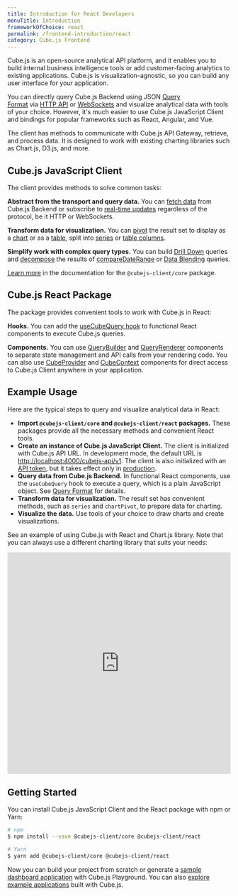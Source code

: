 ```yaml
---
title: Introduction for React Developers
menuTitle: Introduction
frameworkOfChoice: react
permalink: /frontend-introduction/react
category: Cube.js Frontend
---
```


Cube.js is an open-source analytical API platform, and it enables you to build internal business intelligence tools or add customer‑facing analytics to existing applications. Cube.js is visualization-agnostic, so you can build any user interface for your application.

You can directly query Cube.js Backend using JSON [Query Format](https://cube.dev/docs/query-format) via [HTTP API](https://cube.dev/docs/rest-api) or [WebSockets](https://cube.dev/docs/real-time-data-fetch#web-sockets) and visualize analytical data with tools of your choice. However, it's much easier to use Cube.js JavaScript Client and bindings for popular frameworks such as React, Angular, and Vue.

The client has methods to communicate with Cube.js API Gateway, retrieve, and process data. It is designed to work with existing charting libraries such as Chart.js, D3.js, and more.

## Cube.js JavaScript Client

The client provides methods to solve common tasks:

**Abstract from the transport and query data.** You can [fetch data](https://cube.dev/docs/@cubejs-client-core#cubejs-api-load)  from Cube.js Backend or subscribe to [real-time updates](https://cube.dev/docs/real-time-data-fetch) regardless of the protocol, be it HTTP or WebSockets.

**Transform data for visualization.** You can [pivot](https://cube.dev/docs/@cubejs-client-core#result-set-pivot) the result set to display as a [chart](https://cube.dev/docs/@cubejs-client-core#result-set-chart-pivot) or as a [table](https://cube.dev/docs/@cubejs-client-core#result-set-table-pivot), split into [series](https://cube.dev/docs/@cubejs-client-core#result-set-series) or [table columns](https://cube.dev/docs/@cubejs-client-core#result-set-table-columns).

**Simplify work with complex query types.** You can build [Drill Down](https://cube.dev/docs/@cubejs-client-core#result-set-drill-down) queries and [decompose](https://cube.dev/docs/@cubejs-client-core#result-set-decompose) the results of [compareDateRange](https://cube.dev/docs/query-format#time-dimensions-format) or [Data Blending](https://cube.dev/docs/data-blending) queries.

[Learn more](https://cube.dev/docs/@cubejs-client-core) in the documentation for the `@cubejs-client/core` package.

## Cube.js React Package

The package provides convenient tools to work with Cube.js in React:

**Hooks.** You can add the [useCubeQuery hook](https://cube.dev/docs/@cubejs-client-react#use-cube-query) to functional React components to execute Cube.js queries.

**Components.** You can use [QueryBuilder](https://cube.dev/docs/@cubejs-client-react#query-builder) and [QueryRenderer](https://cube.dev/docs/@cubejs-client-react#query-renderer) components to separate state management and API calls from your rendering code. You can also use [CubeProvider](https://cube.dev/docs/@cubejs-client-react#cube-provider) and [CubeContext](https://cube.dev/docs/@cubejs-client-react#cube-context) components for direct access to Cube.js Client anywhere in your application.

## Example Usage

Here are the typical steps to query and visualize analytical data in React:

- **Import `@cubejs-client/core` and `@cubejs-client/react` packages.** These packages provide all the necessary methods and convenient React tools.
- **Create an instance of Cube.js JavaScript Client.** The client is initialized with Cube.js API URL. In development mode, the default URL is [http://localhost:4000/cubejs-api/v1](http://localhost:4000/cubejs-api/v1). The client is also initialized with an [API token](https://cube.dev/docs/security), but it takes effect only in [production](https://cube.dev/docs/deployment#production-mode).
- **Query data from Cube.js Backend.** In functional React components, use the `useCubeQuery` hook to execute a query, which is a plain JavaScript object. See [Query Format](https://cube.dev/docs/query-format) for details.
- **Transform data for visualization.** The result set has convenient methods, such as `series` and `chartPivot`, to prepare data for charting.
- **Visualize the data.** Use tools of your choice to draw charts and create visualizations.

See an example of using Cube.js with React and Chart.js library. Note that you can always use a different charting library that suits your needs:

<iframe src="https://codesandbox.io/embed/cubejs-react-client-5y9s1?fontsize=14&hidenavigation=1&theme=dark&view=preview" style="width:100%; height:500px; border:0; border-radius: 4px; overflow:hidden;" sandbox="allow-modals allow-forms allow-popups allow-scripts allow-same-origin"></iframe>

## Getting Started

You can install Cube.js JavaScript Client and the React package with npm or Yarn:

```bash
# npm
$ npm install --save @cubejs-client/core @cubejs-client/react

# Yarn
$ yarn add @cubejs-client/core @cubejs-client/react
```

Now you can build your project from scratch or generate a [sample dashboard application](https://cube.dev/docs/dashboard-app/) with Cube.js Playground. You can also [explore example applications](https://cube.dev/docs/examples) built with Cube.js.
